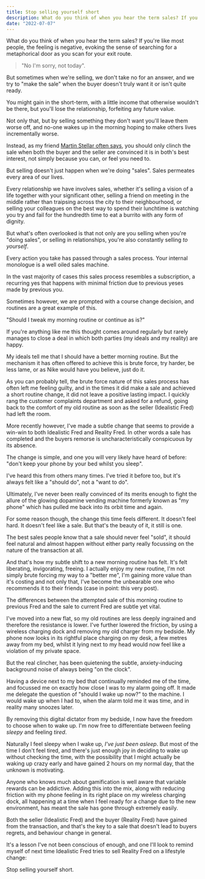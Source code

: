 ```yaml
---
title: Stop selling yourself short
description: What do you think of when you hear the term sales? If you're like most people, the feeling is negative.
date: "2022-07-07"
---
```


What do you think of when you hear the term sales? If you're like most people, the feeling is negative, evoking the sense of searching for a metaphorical door as you scan for your exit route.

> "No I'm sorry, not today".

But sometimes when we're selling, we don't take no for an answer, and we try to "make the sale" when the buyer doesn't truly want it or isn't quite ready.

You might gain in the short-term, with a little income that otherwise wouldn't be there, but you'll lose the relationship, forfeiting any future value.

Not only that, but by selling something they don't want you'll leave them worse off, and no-one wakes up in the morning hoping to make others lives incrementally worse.

Instead, as my friend [Martin Stellar often says](https://martinstellar.com/blog/its-only-a-sale-when-the-money-is-there/), you should only clinch the sale when both the buyer and the seller are convinced it is in both's best interest, not simply because you can, or feel you need to.

But selling doesn't just happen when we're doing "sales". Sales permeates every area of our lives.

Every relationship we have involves sales, whether it's selling a vision of a life together with your significant other, selling a friend on meeting in the middle rather than traipsing across the city to their neighbourhood, or selling your colleagues on the best way to spend their lunchtime is watching you try and fail for the hundredth time to eat a burrito with any form of dignity.

But what's often overlooked is that not only are you selling when you're "doing sales", or selling in relationships, you're also constantly selling _to yourself_.

Every action you take has passed through a sales process. Your internal monologue is a well oiled sales machine.

In the vast majority of cases this sales process resembles a subscription, a recurring yes that happens with minimal friction due to previous yeses made by previous you.

Sometimes however, we are prompted with a course change decision, and routines are a great example of this.

"Should I tweak my morning routine or continue as is?"

If you're anything like me this thought comes around regularly but rarely manages to close a deal in which both parties (my ideals and my reality) are happy.

My ideals tell me that I should have a better morning routine. But the mechanism it has often offered to achieve this is brute force, try harder, be less lame, or as Nike would have you believe, just do it.

As you can probably tell, the brute force nature of this sales process has often left me feeling guilty, and in the times it did make a sale and achieved a short routine change, it did not leave a positive lasting impact. I quickly rang the customer complaints department and asked for a refund, going back to the comfort of my old routine as soon as the seller (Idealistic Fred) had left the room.

More recently however, I've made a subtle change that seems to provide a win-win to both Idealistic Fred and Reality Fred. In other words a sale has completed and the buyers remorse is uncharacteristically conspicuous by its absence.

The change is simple, and one you will very likely have heard of before: "don't keep your phone by your bed whilst you sleep".

I've heard this from others many times. I've tried it before too, but it's always felt like a "should do", not a "want to do".

Ultimately, I've never been really convinced of its merits enough to fight the allure of the glowing dopamine vending machine formerly known as "my phone" which has pulled me back into its orbit time and again.

<EmailSubscribe />

For some reason though, the change this time feels different. It doesn't feel hard. It doesn't feel like a sale. But that's the beauty of it, it still is one.

The best sales people know that a sale should never feel "sold", it should feel natural and almost happen without either party really focussing on the nature of the transaction at all.

And that's how my subtle shift to a new morning routine has felt. It's felt liberating, invigorating, freeing. I actually enjoy my new routine, I'm not simply brute forcing my way to a "better me", I'm gaining more value than it's costing and not only that, I've become the unbearable one who recommends it to their friends (case in point: this very post).

The differences between the attempted sale of this morning routine to previous Fred and the sale to current Fred are subtle yet vital.

I've moved into a new flat, so my old routines are less deeply ingrained and therefore the resistance is lower. I've further lowered the friction, by using a wireless charging dock and removing my old charger from my bedside. My phone now looks in its rightful place charging on my desk, a few metres away from my bed, whilst it lying next to my head would now feel like a violation of my private space.

But the real clincher, has been quietening the subtle, anxiety-inducing background noise of always being "on the clock".

Having a device next to my bed that continually reminded me of the time, and focussed me on exactly how close I was to my alarm going off. It made me delegate the question of "should I wake up now?" to the machine. I would wake up when I had to, when the alarm told me it was time, and in reality many snoozes later.

By removing this digital dictator from my bedside, I now have the freedom to choose when to wake up. I'm now free to differentiate between feeling _sleepy_ and feeling _tired_.

Naturally I feel sleepy when I wake up, _I've just been asleep_. But most of the time I don't feel tired, and there's just enough joy in deciding to wake up without checking the time, with the possibility that I might actually be waking up crazy early and have gained 2 hours on my normal day, that the unknown is motivating.

Anyone who knows much about gamification is well aware that variable rewards can be addictive. Adding this into the mix, along with reducing friction with my phone feeling in its right place on my wireless charging dock, all happening at a time when I feel ready for a change due to the new environment, has meant the sale has gone through extremely easily.

Both the seller (Idealistic Fred) and the buyer (Reality Fred) have gained from the transaction, and that's the key to a sale that doesn't lead to buyers regrets, and behaviour change in general.

It's a lesson I've not been conscious of enough, and one I'll look to remind myself of next time Idealistic Fred tries to sell Reality Fred on a lifestyle change:

Stop selling yourself short.
